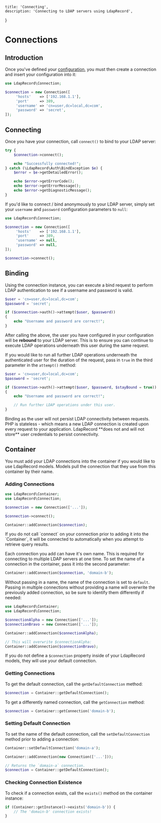     title: 'Connecting',
    description: 'Connecting to LDAP servers using LdapRecord',
}

# Connections

## Introduction

Once you've defined your [configuration](/docs/core/v1/configuration), you
must then create a connection and insert your configuration into it:

```php
use LdapRecord\Connection;

$connection = new Connection([
     'hosts'    => ['192.168.1.1'],
     'port'     => 389,
     'username' => 'cn=user,dc=local,dc=com',
     'password' => 'secret',
]);
```

## Connecting

Once you have your connection, call `connect()` to bind to your LDAP server:

```php
try {
    $connection->connect();

    echo "Successfully connected!";
} catch (\LdapRecord\Auth\BindException $e) {
    $error = $e->getDetailedError();

    echo $error->getErrorCode();
    echo $error->getErrorMessage();
    echo $error->getDiagnosticMessage();
}
```

If you'd like to connect / bind anonymously to your LDAP
server, simply set your `username` and `password`
configuration parameters to `null`:

```php
use LdapRecord\Connection;

$connection = new Connection([
     'hosts'    => ['192.168.1.1'],
     'port'     => 389,
     'username' => null,
     'password' => null,
]);

$connection->connect();
```

## Binding

Using the connection instance, you can execute a bind request
to perform LDAP authentication to see if a username and
password is valid.

```php
$user = 'cn=user,dc=local,dc=com';
$password = 'secret';

if ($connection->auth()->attempt($user, $password))
{
    echo "Username and password are correct!";
}
```

After calling the above, the user you have configured
in your configuration will be **rebound** to your
LDAP server. This is to ensure you can continue
to execute LDAP operations underneath this
user during the same request.

If you would like to run all further LDAP operations underneath the
authenticated user for the duration of the request, pass in `true`
in the third parameter in the `attempt()` method:

```php
$user = 'cn=user,dc=local,dc=com';
$password = 'secret';

if ($connection->auth()->attempt($user, $password, $stayBound = true))
{
    echo "Username and password are correct!";

    // Run further LDAP operations under this user.
}
```

<Important>
Binding as the user will not persist LDAP connectivity between requests.
PHP is stateless - which means a new LDAP connection is created upon every request
to your application. LdapRecord **does not and will not store** user credentials
to persist connectivity.
</Important>

## Container

You must add your LDAP connections into the container if you would
like to use LdapRecord models. Models pull the connection that
they use from this container by their name.

### Adding Connections

```php
use LdapRecord\Container;
use LdapRecord\Connection;

$connection = new Connection(['...']);

$connection->connect();

Container::addConnection($connection);
```

<Note>
If you do not call `connect` on your connection prior to adding
it into the `Container`, it will be connected to automatically
when you attempt to retrieve query results.
</Note>

Each connection you add can have it's own name. This is
required for connecting to multiple LDAP servers at
one time. To set the name of a connection in the
container, pass it into the second parameter:

```php
Container::addConnection($connection, 'domain-b');
```

Without passing in a name, the name of the connection is
set to `default`. Passing in multiple connections
without providing a name will overwrite the
previously added connection, so be sure to
identify them differently if needed:

```php
use LdapRecord\Container;
use LdapRecord\Connection;

$connectionAlpha = new Connection(['...']);
$connectionBravo = new Connection(['...']);

Container::addConnection($connectionAlpha);

// This will overwrite $connectionAlpha:
Container::addConnection($connectionBravo);
```

If you do not define a `$connection` property inside of your
LdapRecord models, they will use your default connection.

### Getting Connections

To get the default connection, call the `getDefaultConnection` method:

```php
$connection = Container::getDefaultConnection();
```

To get a differently named connection, call the `getConnection` method:

```php
$connection = Container::getConnection('domain-b');
```

### Setting Default Connection

To set the name of the default connection, call the
`setDefaultConnection` method prior to adding a connection:

```php
Container::setDefaultConnection('domain-a');

Container::addConnection(new Connection(['...']));

// Returns the `domain-a` connection.
$connection = Container::getDefaultConnection();
```

### Checking Connection Existence

To check if a connection exists, call the `exists()` method on the container instance:

```php
if (Container::getInstance()->exists('domain-b')) {
    // The 'domain-b' connection exists!
}
```

